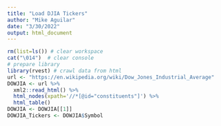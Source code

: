 ```yaml
---
title: "Load DJIA Tickers"
author: "Mike Aguilar"
date: "3/30/2022"
output: html_document
---
```



<!-- ### Load DJIA Tickers -->
```r
rm(list=ls()) # clear workspace
cat("\014")  # clear console
# prepare library
library(rvest) # crawl data from html
url <- "https://en.wikipedia.org/wiki/Dow_Jones_Industrial_Average"
DOWJIA <- url %>%
  xml2::read_html() %>%
  html_nodes(xpath='//*[@id="constituents"]') %>%
  html_table()
DOWJIA <- DOWJIA[[1]]
DOWJIA_Tickers <- DOWJIA$Symbol
```